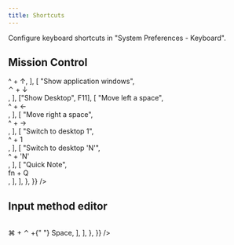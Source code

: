 ```yaml
---
title: Shortcuts
---
```



Configure keyboard shortcuts in "System Preferences - Keyboard".

## Mission Control

<!-- ⌘ (command), ⌥（option/alt）, ⇧（shift）, ⌃（control）, ⎋（esc） -->

<Table
  data={{
    position: ["start", "center"],
    header: ["Function", "Keyboard"],
    body: {
      items: [
        [
          "Mission Control",
          <div>
            <Shortcut>^</Shortcut> + <Shortcut>&uarr;</Shortcut>
          </div>,
        ],
        [
          "Show application windows",
          <div>
            <Shortcut>⌃</Shortcut> + <Shortcut>&darr;</Shortcut>
          </div>,
        ],
        ["Show Desktop", <Shortcut>F11</Shortcut>],
        [
          "Move left a space",
          <div>
            <Shortcut>^</Shortcut> + <Shortcut>&larr;</Shortcut>
          </div>,
        ],
        [
          "Move right a space",
          <div>
            <Shortcut>^</Shortcut> + <Shortcut>&rarr;</Shortcut>
          </div>,
        ],
        [
          "Switch to desktop 1",
          <div>
            <Shortcut>^</Shortcut> + <Shortcut>1</Shortcut>
          </div>,
        ],
        [
          "Switch to desktop 'N'",
          <div>
            <Shortcut>^</Shortcut> + <Shortcut>'N'</Shortcut>
          </div>,
        ],
        [
          "Quick Note",
          <div>
            <Shortcut>fn</Shortcut> + <Shortcut>Q</Shortcut>
          </div>,
        ],
      ],
    },
  }}
/>

## Input method editor

<Table
  data={{
    position: ["start", "center"],
    header: ["Function", "Keyboard"],
    body: {
      items: [
        [
          "Show Emojis & Symbols",
          <div>
            <Shortcut>⌘</Shortcut> + <Shortcut>⌃</Shortcut> +{" "}
            <Shortcut>Space</Shortcut>
          </div>,
        ],
      ],
    },
  }}
/>
